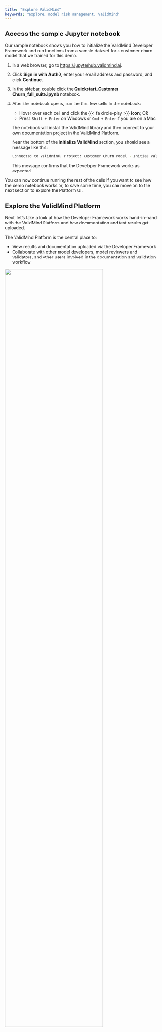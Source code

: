 ```yaml
---
title: "Explore ValidMind"
keywords: "explore, model risk management, ValidMind"
---
```


## Access the sample Jupyter notebook 

Our sample notebook shows you how to initialize the ValidMind Developer Framework and run functions from a sample dataset for a customer churn model that we trained for this demo.

1. In a web browser, go to <https://jupyterhub.validmind.ai>.

2. Click **Sign in with Auth0**, enter your email address and password, and click **Continue**.

3. In the sidebar, double click the **Quickstart_Customer Churn_full_suite.ipynb** notebook.

4. After the notebook opens, run the first few cells in the notebook:

   - Hover over each cell and click the {{< fa circle-play >}} **icon**; OR
   - Press `Shift + Enter` on Windows or `Cmd + Enter` if you are on a Mac
   
   The notebook will install the ValidMind library and then connect to your own documentation project in the ValidMind Platform.
   
   Near the bottom of the **Initialize ValidMind** section, you should see a message like this:
   
   ```bash
   Connected to ValidMind. Project: Customer Churn Model - Initial Validation (xxxxxxxxxxxxxxxxxxxxxxxxx)
   ```
   
   This message confirms that the Developer Framework works as expected. 

You can now continue running the rest of the cells if you want to see how the demo notebook works or, to save some time, you can move on to the next section to explore the Platform UI. 

<!--- TO DO Screenshot --->

## Explore the ValidMind Platform

Next, let's take a look at how the Developer Framework works hand-in-hand with the ValidMind Platform and how documentation and test results get uploaded. 

The ValidMind Platform is the central place to: 

  - View results and documentation uploaded via the Developer Framework
  - Collaborate with other model developers, model reviewers and validators, and other users involved in the documentation and validation workflow

![](dashboard.png){width=80% fig-align="center" fig-alt="An image showing the ValidMind UI main dashboard"}

1. [Log in to the ValidMind UI]({{< var vm_ui >}}).

2. From the side navigation, select **Model Inventory**.

3. Locate or search for the `[Quickstart] Customer Churn Model - Initial Validation` and select it.

   On the model details page that open, you can find important information about the model, such as:

    - The ID of the model and its specific use case
    - The owners, developers, validators, and business unit associated with the model
    - The risk tier and current version
    - And more

4. Scroll down to **Documentation Project History** and select the model.

   On the project overview page that opens, you can see what is included, such as model, project findings, recent activity, and project stakeholders, and more. In the left sidebar, you can find links to the documentation, project findings, validation report, audit trail, and client integration.

   For this Quickstart, we will focus on the **Documentation** section to show you how content from the Developer Framework gets uploaded. 

   Note that the model status is **In Documentation**. This is the status that a model starts in as part of a documentation project. You can click **See workflow** to look at what the full workflow is, from documentation, to validation, to review, and finally approval. 

5. From the left sidebar, select **Documentation** > **2. Data preparation** > **2.1. Data description**. 

   ![](data-description.png){width=95% fig-align="left" fig-alt="An image showing the data description page in the ValidMind UI"}

   This content is _generated_ by the ValidMind Developer Framework and provides information about the dataset used, including histograms, information about dataset quality, and test results.

   Sections that need your attention get flagged with `Requires Attention`. These sections get flagged _automatically_ by the Developer Framework whenever a test result is above or below a certain threshold.

6. From the left sidebar, select **3. Model Development** and any of the subsections to see information that has been uploaded by the Developer Framework about:

   - Model training
   - Model evaluation
   - Model explainability and interpretability
   - Model diagnosis

   The **Documentation Guidelines** in the **ValidMind Insights** right sidebar can tell you more about what these sections mean and help you with the task of documenting the model.

7. Finally, take a look at section **4. Monitoring and Governance**. 

   Sections like **4.1 Monitoring Plan** are not generated by the Developer Framework, but they get added by the model developer in the Platform UI.

## Create a new documentation project

Next, let's learn how to create your own documentation project. You can use this project to upload tests and documentation and then add that to the Quickstart notebook you looked at earlier.

1. Navigate to the landing page by clicking on the ValidMind logo or if you have to, [Log in to the ValidMind UI]({{< var vm_ui >}}).
   
2. From the left sidebar, select **Documentation Projects** and on the page that opens, click the **Create new Project** button at top right of the screen.
   
3. Select the right options in the form:

   - **Model**: `[Quickstart] Customer Churn Model`
   - **Type**: `Initial validation` (selected automatically)
<!---   - **Model Use Case**: `Attrition/Churn Management` (under `Marketing/Sales`). --->
   - **Project name**: Enter your preferred name

4. Click **Create Project**.

   ValidMind will create an empty documentation project associated with the customer churn model. 
   
   You can now access this project from the UI on the **Documentation Projects** page or by navigating to the relevant model - `[Quickstart] Customer Churn Model` - in the **Model Inventory** page.

5. From the left sidebar, select **Client Integration**. 

   The page that opens provides you with the credentials for the newly created project to use with the ValidMind Developer Framework. 

6. Locate the project identifier, API key, and secret:
   
   - `api_host`: The location of the ValidMind API
   - `api_key`: The account API key
   - `api_secret`: The account secret key
   - `project`: The project identifier

   The code snippet can be copied and pasted directly into your developer source code to integrate the ValidMind Developer Framework and to be able to upload to the ValidMind Platform. 
   
   To follow best practices, you can also store the credentials in a `.env` file and pass them in via environment variables.

::: {.column-margin}
::: {.callout-tip}
### Missing the API_SECRET?
Try this: Use the  {{< fa copy >}} **icon** to copy the `API_SECRET` to your clipboard.
:::
:::

## Modify the Quickstart notebook to upload to your own project

After you have completed the above steps, you are ready to use your documentation project with your copy of the Quickstart notebook. 

1. Reopen the Quickstart notebook you accessed earlier.

2. In the Quickstart notebook, replace the `vm.init()` lines that look like the following with your own client integration information from the earlier step when you created your new documentation project:

   ![](jupyterhub-secrets.png){width=95% fig-align="left" fig-alt="The Quickstart notebook in Colab with the section showing that you need to replace"}

3. Run each cell in the notebook:

   - Hover over each cell and click the {{< fa circle-play >}} **icon**; OR
   - Press `Shift + Enter` on Windows or `Cmd + Enter` if you are on a Mac
   
   The notebook will install the ValidMind library and then connect to your own documentation project in the ValidMind Platform.

You can now switch back to the Platform UI and view the documentation that has been created by the data and artifacts provided by the Developer Framework. 

## What's next

Ready to learn more about how you can use ValidMind? Check out [Next steps](next-steps.qmd).
